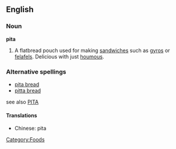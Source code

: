 ==English==
===Noun===
'''pita'''

#A flatbread pouch used for making [[sandwich]]es such as [[gyro]]s or [[felafel]]s.  Delicious with just [[houmous]].

===Alternative spellings===
*[[pita bread]]
*[[pitta bread]]


see also [[PITA]]

====Translations====
*Chinese: pita

[[Category:Foods]]